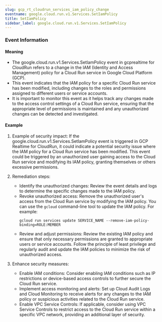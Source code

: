 ```yaml
--- 
slug: gcp_rt_cloudrun_services_iam_policy_change
eventname: google.cloud.run.v1.Services.SetIamPolicy
title: SetIamPolicy
sidebar_label: google.cloud.run.v1.Services.SetIamPolicy
---
```

                       



### Event Information

#### Meaning

- The google.cloud.run.v1.Services.SetIamPolicy event in gcprealtime for CloudRun refers to a change in the IAM (Identity and Access Management) policy for a Cloud Run service in Google Cloud Platform (GCP).
- This event indicates that the IAM policy for a specific Cloud Run service has been modified, including changes to the roles and permissions assigned to different users or service accounts.
- It is important to monitor this event as it helps track any changes made to the access control settings of a Cloud Run service, ensuring that the appropriate level of permissions is maintained and any unauthorized changes can be detected and investigated.

#### Example

1. Example of security impact: If the google.cloud.run.v1.Services.SetIamPolicy event is triggered in GCP Realtime for CloudRun, it could indicate a potential security issue where the IAM policy for a Cloud Run service has been modified. This event could be triggered by an unauthorized user gaining access to the Cloud Run service and modifying its IAM policy, granting themselves or others excessive permissions.

2. Remediation steps:
   - Identify the unauthorized changes: Review the event details and logs to determine the specific changes made to the IAM policy.
   - Revoke unauthorized access: Remove the unauthorized user's access from the Cloud Run service by modifying the IAM policy. You can use the `gcloud` command-line tool to update the IAM policy. For example:
     ```
     gcloud run services update SERVICE_NAME --remove-iam-policy-binding=ROLE:MEMBER
     ```
   - Review and adjust permissions: Review the existing IAM policy and ensure that only necessary permissions are granted to appropriate users or service accounts. Follow the principle of least privilege and regularly audit and update the IAM policies to minimize the risk of unauthorized access.

3. Enhance security measures:
   - Enable IAM conditions: Consider enabling IAM conditions such as IP restrictions or device-based access controls to further secure the Cloud Run service.
   - Implement access monitoring and alerts: Set up Cloud Audit Logs and Cloud Monitoring to receive alerts for any changes to the IAM policy or suspicious activities related to the Cloud Run service.
   - Enable VPC Service Controls: If applicable, consider using VPC Service Controls to restrict access to the Cloud Run service within a specific VPC network, providing an additional layer of security.

 